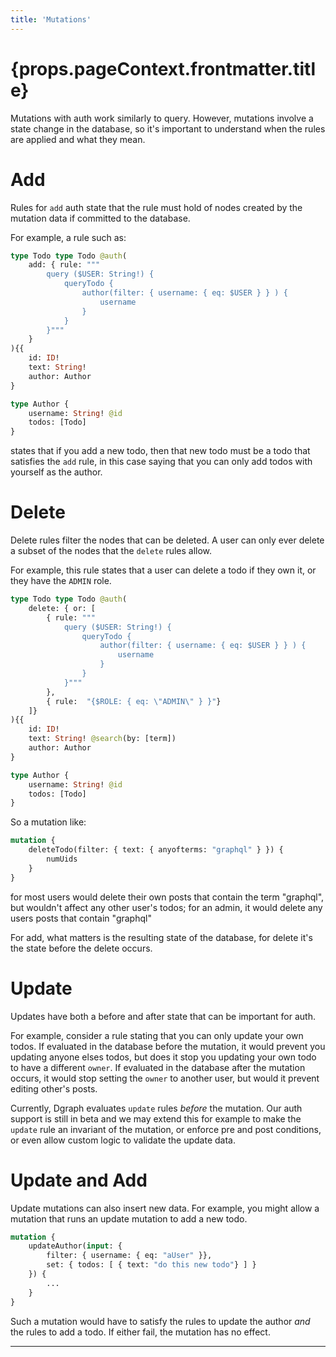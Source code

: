 ```yaml
---
title: 'Mutations'
---
```


<h1>{props.pageContext.frontmatter.title}</h1>

Mutations with auth work similarly to query.  However, mutations involve a state change in the database, so it's important to understand when the rules are applied and what they mean.

# Add

Rules for `add` auth state that the rule must hold of nodes created by the mutation data if committed to the database.

For example, a rule such as:

```graphql
type Todo type Todo @auth(
    add: { rule: """
        query ($USER: String!) { 
            queryTodo {
                author(filter: { username: { eq: $USER } } ) { 
                    username
                } 
            } 
        }"""
    }
){{
    id: ID!
    text: String!
    author: Author
}

type Author {
    username: String! @id
    todos: [Todo]
}
```

states that if you add a new todo, then that new todo must be a todo that satisfies the `add` rule, in this case saying that you can only add todos with yourself as the author.

# Delete

Delete rules filter the nodes that can be deleted.  A user can only ever delete a subset of the nodes that the `delete` rules allow.  

For example, this rule states that a user can delete a todo if they own it, or they have the `ADMIN` role.

```graphql
type Todo type Todo @auth(
    delete: { or: [ 
        { rule: """
            query ($USER: String!) { 
                queryTodo {
                    author(filter: { username: { eq: $USER } } ) { 
                        username
                    } 
                } 
            }"""
        },
        { rule:  "{$ROLE: { eq: \"ADMIN\" } }"}
    ]}
){{
    id: ID!
    text: String! @search(by: [term])
    author: Author
}

type Author {
    username: String! @id
    todos: [Todo]
}
```

So a mutation like:

```graphql
mutation {
    deleteTodo(filter: { text: { anyofterms: "graphql" } }) {
        numUids    
    }
}
```

for most users would delete their own posts that contain the term "graphql", but wouldn't affect any other user's todos; for an admin, it would delete any users posts that contain "graphql"

For add, what matters is the resulting state of the database, for delete it's the state before the delete occurs.

# Update

Updates have both a before and after state that can be important for auth.  

For example, consider a rule stating that you can only update your own todos.  If evaluated in the database before the mutation, it would prevent you updating anyone elses todos, but does it stop you updating your own todo to have a different `owner`.  If evaluated in the database after the mutation occurs, it would stop setting the `owner` to another user, but would it prevent editing other's posts.

Currently, Dgraph evaluates `update` rules _before_ the mutation.  Our auth support is still in beta and we may extend this for example to make the `update` rule an invariant of the mutation, or enforce pre and post conditions, or even allow custom logic to validate the update data.

# Update and Add

Update mutations can also insert new data.  For example, you might allow a mutation that runs an update mutation to add a new todo.

```graphql
mutation {
    updateAuthor(input: {
        filter: { username: { eq: "aUser" }},
        set: { todos: [ { text: "do this new todo"} ] }
    }) {
        ...
    }
}
```

Such a mutation would have to satisfy the rules to update the author _and_ the rules to add a todo.  If either fail, the mutation has no effect.

---